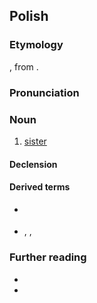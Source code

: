 ==Polish==

===Etymology===
{{inh+|pl|sla-pro|*sestra}}, from {{inh|pl|ine-pro|*swésōr}}.

===Pronunciation===
{{pl-p|a=Pl-siostra.ogg}}

===Noun===
{{pl-noun|f|dim=siostrzyczka}}

# [[sister]]

====Declension====
{{pl-decl-noun
|siostra|siostry
|siostry|sióstr
|siostrze|siostrom
|siostrę|siostry
|siostrą|siostrami
|siostrze|siostrach
|siostro|siostry
}}

====Derived terms====
* {{q|adjective}} {{l|pl|siostrzany}}
* {{q|nouns}} {{l|pl|siostrunia}}, {{l|pl|siostrzyca}}, {{l|pl|siostrzyczka}}

===Further reading===
* {{R:pl:WSJP}}
* {{R:pl:PWN}}

{{C|pl|Female family members}}